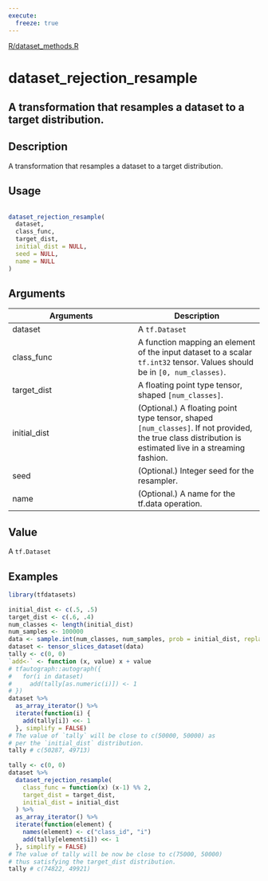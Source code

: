 ```yaml
---
execute:
  freeze: true
---
```


[R/dataset_methods.R](https://github.com/rstudio/tfdatasets//blob/main/R/dataset_methods.R#L730) 

# dataset_rejection_resample

## A transformation that resamples a dataset to a target distribution.

## Description
 A transformation that resamples a dataset to a target distribution. 


## Usage
```r
 
dataset_rejection_resample( 
  dataset, 
  class_func, 
  target_dist, 
  initial_dist = NULL, 
  seed = NULL, 
  name = NULL 
) 
```

## Arguments
|Arguments|Description|
|---|---|
| dataset | A `tf.Dataset` |
| class_func | A function mapping an element of the input dataset to a scalar `tf.int32` tensor. Values should be in `[0, num_classes)`. |
| target_dist | A floating point type tensor, shaped `[num_classes]`. |
| initial_dist | (Optional.) A floating point type tensor, shaped `[num_classes]`. If not provided, the true class distribution is estimated live in a streaming fashion. |
| seed | (Optional.) Integer seed for the resampler. |
| name | (Optional.) A name for the tf.data operation. |



## Value
 A `tf.Dataset` 


## Examples
```r
library(tfdatasets)
 
initial_dist <- c(.5, .5) 
target_dist <- c(.6, .4) 
num_classes <- length(initial_dist) 
num_samples <- 100000 
data <- sample.int(num_classes, num_samples, prob = initial_dist, replace = TRUE) 
dataset <- tensor_slices_dataset(data) 
tally <- c(0, 0) 
`add<-` <- function (x, value) x + value 
# tfautograph::autograph({ 
#   for(i in dataset) 
#     add(tally[as.numeric(i)]) <- 1 
# }) 
dataset %>% 
  as_array_iterator() %>% 
  iterate(function(i) { 
    add(tally[i]) <<- 1 
  }, simplify = FALSE) 
# The value of `tally` will be close to c(50000, 50000) as 
# per the `initial_dist` distribution. 
tally # c(50287, 49713) 
 
tally <- c(0, 0) 
dataset %>% 
  dataset_rejection_resample( 
    class_func = function(x) (x-1) %% 2, 
    target_dist = target_dist, 
    initial_dist = initial_dist 
  ) %>% 
  as_array_iterator() %>% 
  iterate(function(element) { 
    names(element) <- c("class_id", "i") 
    add(tally[element$i]) <<- 1 
  }, simplify = FALSE) 
# The value of tally will be now be close to c(75000, 50000) 
# thus satisfying the target_dist distribution. 
tally # c(74822, 49921) 
 
```


